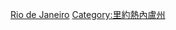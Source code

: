 {{Commonscat|People of Rio de Janeiro (state)}}

[[Category:巴西各州人物|Rio de Janeiro]]
[[Category:里約熱內盧州|Category:里約熱內盧州]]